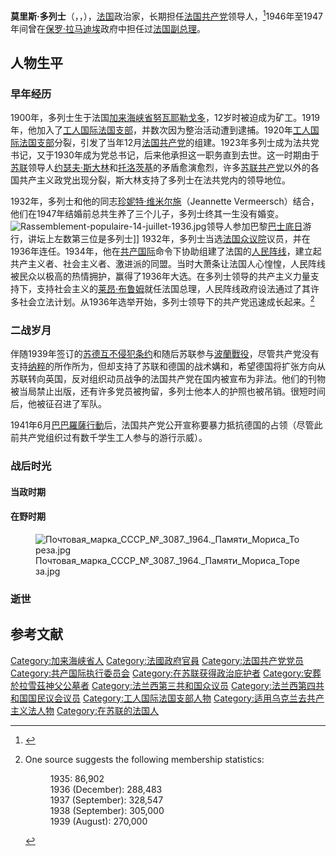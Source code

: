 {{infobox Politician
| name = 莫里斯·多列士<br/>Maurice Thorez
| image = Maurice Thorez - VIIIe Congrès national du PCF.jpg
| caption = 1936年的莫里斯·多列士
| office = [[法兰西共和国临时政府|法兰西共和国临时政府]]副总理
| term_start = 1947年1月22日
| term_end = 1947年5月4日
| primeminister = [[保罗·拉马迪埃|保罗·拉马迪埃]]
| predecessor = 
| successor = [[皮埃尔-亨利·泰让|皮埃尔-亨利·泰让]]
| office1 = 
| term_start1 = 1946年6月24日
| term_end1 = 1946年11月28日
| primeminister1 = [[乔治·皮杜尔|乔治·皮杜尔]]
| predecessor1 = 
| successor1 = 
| office2 = 
| term_start2 = 1946年1月26日
| term_end2 = 1946年6月12日
| primeminister2 = [[费历克斯·古安|费历克斯·古安]]
| predecessor2 = 
| successor2 = 
| office3 = [[国务大臣|国务大臣]]
| term_start3 = 1947年1月22日
| term_end3 = 1947年5月4日
| primeminister3 = [[保罗·拉马迪埃|保罗·拉马迪埃]]
| predecessor3 = 
| successor3 = 
| office4 = 
| term_start4 = 1945年11月21日
| term_end4 = 1946年1月20日
| primeminister4 = [[夏尔·戴高乐|夏尔·戴高乐]]
| predecessor4 = 
| successor4 = 
| office5 = [[法国共产党|法国共产党]]总书记
| term_start5 = 1930年
| term_end5 = 1964年
| primeminister5 = 
| predecessor5 = [[皮埃尔·瑟马尔|皮埃尔·瑟马尔]]
| successor5 = [[雅克·杜克洛|雅克·杜克洛]] <small>(临时; 1950–1953)</small><br>[[瓦尔德克·洛歇|瓦尔德克·洛歇]]
| birth_date = {{birth date|1900|04|28|df=yes}}
| birth_place = {{FRA}}[[加来海峡省|加来海峡省]][[努瓦耶勒戈多|努瓦耶勒戈多]]
| death_date = {{death date and age|1964|07|11|1900|04|28|df=yes}}
| death_place = [[黑海|黑海]]（近{{BUL}}）
| nationality = {{FRA}}
| party = [[法国共产党|法国共产党]]
| otherparty = [[工人国际法国支部|工人国际法国支部]] <small>(1919–1920)</small>
| spouse = [[珍妮特·维米尔施|珍妮特·维米尔施]]
}}'''莫里斯·多列士'''（{{lang-fr|'''Maurice Thorez'''}}，{{IPA-fr|mɔʁis tɔʁɛz, moʁ-}}，{{bd|1900年|4月28日|1964年|7月11日}}），[[法国|法国]]政治家，长期担任[[法国共产党|法国共产党]]领导人，<ref>{{cite encyclopedia|title=多列士|encyclopedia=国际时事辞典|year=1981|publisher=商务印书馆|pages=244}}</ref>1946年至1947年间曾在[[保罗·拉马迪埃|保罗·拉马迪埃]]政府中担任过[[法国总理列表|法国副总理]]。
==人物生平==

=== 早年经历 ===
1900年，多列士生于法国[[加来海峡省|加来海峡省]][[努瓦耶勒戈多|努瓦耶勒戈多]]，12岁时被迫成为矿工。1919年，他加入了[[工人国际法国支部|工人国际法国支部]]，并数次因为整治活动遭到逮捕。1920年[[工人国际法国支部|工人国际法国支部]]分裂，引发了当年12月[[法国共产党|法国共产党]]的组建。1923年多列士成为法共党书记，又于1930年成为党总书记，后来他承担这一职务直到去世。这一时期由于[[苏联|苏联]]领导人[[约瑟夫·斯大林|约瑟夫·斯大林]]和[[列夫·达维多维奇·托洛茨基|托洛茨基]]的矛盾愈演愈烈，许多[[苏联共产党|苏联共产党]]以外的各国共产主义政党出现分裂，斯大林支持了多列士在法共党内的领导地位。

1932年，多列士和他的同志[[珍妮特·维米尔施|珍妮特·维米尔施]]（Jeannette Vermeersch）结合，他们在1947年结婚前总共生养了三个儿子，多列士终其一生没有婚变。
[[File:Rassemblement-populaire-14-juillet-1936.jpg|link=https://en.wikipedia.org/wiki/File:Rassemblement-populaire-14-juillet-1936.jpg]]领导人参加巴黎[[巴士底日|巴士底日]]游行，讲坛上左数第三位是多列士]]
1932年，多列士当选[[法国众议院|法国众议院]]议员，并在1936年连任。1934年，他在[[第三国际|共产国际]]命令下协助组建了法国的[[人民阵线_(法国)|人民阵线]]，建立起共产主义者、社会主义者、激进派的同盟。当时大萧条让法国人心惶惶，人民阵线被民众以极高的热情拥护，赢得了1936年大选。在多列士领导的共产主义力量支持下，支持社会主义的[[莱昂·布鲁姆|莱昂·布鲁姆]]就任法国总理，人民阵线政府设法通过了其许多社会立法计划。从1936年选举开始，多列士领导下的共产党迅速成长起来。<ref>One source suggests the following membership statistics:

: 1935:             86,902
: 1936 (December):  288,483
: 1937 (September): 328,547
: 1938 (September): 305,000
: 1939 (August):    270,000
{{cite web |last=Martelli |first=Roger |title=Les effectifs du PCF de 1920 à 2009: tableaux et cartes |url= |language=fr |publisher=Fondation Gabriel Péri |access-date=2022-05-25 |quote=Les effectifs de la SFIO et du PCF (1913-1939)}}</ref>

=== 二战岁月 ===
伴随1939年签订的[[苏德互不侵犯条约|苏德互不侵犯条约]]和随后苏联参与[[波蘭戰役|波蘭戰役]]，尽管共产党没有支持[[纳粹|纳粹]]的所作所为，但却支持了苏联和德国的战术媾和，希望德国将扩张方向从苏联转向英国，反对组织动员战争的法国共产党在国内被宣布为非法。他们的刊物被当局禁止出版，还有许多党员被拘留，多列士他本人的护照也被吊销。很短时间后，他被征召进了军队。

1941年6月[[巴巴羅薩行動|巴巴羅薩行動]]后，法国共产党公开宣称要暴力抵抗德国的占领（尽管此前共产党组织过有数千学生工人参与的游行示威）。

=== 战后时光 ===

==== 当政时期 ====

==== 在野时期 ====
[[File:Почтовая_марка_СССР_№_3087._1964._Памяти_Мориса_Тореза.jpg|link=https://en.wikipedia.org/wiki/File:%D0%9F%D0%BE%D1%87%D1%82%D0%BE%D0%B2%D0%B0%D1%8F_%D0%BC%D0%B0%D1%80%D0%BA%D0%B0_%D0%A1%D0%A1%D0%A1%D0%A0_%E2%84%96_3087._1964._%D0%9F%D0%B0%D0%BC%D1%8F%D1%82%D0%B8_%D0%9C%D0%BE%D1%80%D0%B8%D1%81%D0%B0_%D0%A2%D0%BE%D1%80%D0%B5%D0%B7%D0%B0.jpg]]

=== 逝世 ===

== 参考文献 ==
{{Reflist}}

{{Commons category|Maurice Thorez}}
{{法國共產黨}}
{{Authority control}}
{{DEFAULTSORT:Thorez, Maurice}}
[[Category:加来海峡省人|Category:加来海峡省人]]
[[Category:法國政府官員|Category:法國政府官員]]
[[Category:法国共产党党员|Category:法国共产党党员]]
[[Category:共产国际执行委员会|Category:共产国际执行委员会]]
[[Category:在苏联获得政治庇护者|Category:在苏联获得政治庇护者]]
[[Category:安葬於拉雪茲神父公墓者|Category:安葬於拉雪茲神父公墓者]]
[[Category:法兰西第三共和国众议员|Category:法兰西第三共和国众议员]]
[[Category:法兰西第四共和国国民议会议员|Category:法兰西第四共和国国民议会议员]]
[[Category:工人国际法国支部人物|Category:工人国际法国支部人物]]
[[Category:适用乌克兰去共产主义法人物|Category:适用乌克兰去共产主义法人物]]
[[Category:在苏联的法国人|Category:在苏联的法国人]]